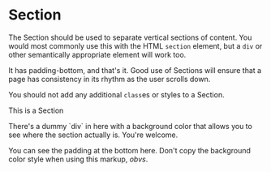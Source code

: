 
<Meta title="Layouts|Section" />

# Section

The Section should be used to separate vertical sections of content. You would most commonly use this with the HTML `section` element, but a `div` or other semantically appropriate element will work too.

It has padding-bottom, and that's it. Good use of Sections will ensure that a page has consistency in its rhythm as the user scrolls down.

You should not add any additional `class`es or styles to a Section.

<Story name="Vanilla">
  <section
    class="sl-section"
    style={{ backgroundColor: 'rgba(255, 0, 0, 0.1)' }}
  >
    <div
      style={{
        backgroundColor: 'rgba(255, 0, 0, 0.1)',
        padding: '0.5rem 2rem',
      }}
    >
      <p>This is a Section</p>
      <p>
        There's a dummy `div` in here with a background color that allows you to
        see where the section actually is. You're welcome.
      </p>
      <p>
        You can see the padding at the bottom here. Don't copy the background
        color style when using this markup, <em>obvs</em>.
      </p>
    </div>
  </section>
</Story>
